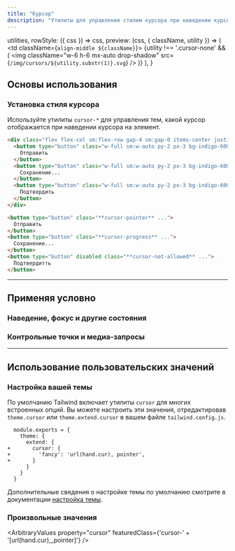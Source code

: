 ```yaml
---
title: "Курсор"
description: "Утилиты для управления стилем курсора при наведении курсора на элемент."
---
```



  utilities,
  rowStyle: ({ css }) => css,
  preview: (css, { className, utility }) => (
    <td className={`align-middle ${className}`}>
      {utility !== '.cursor-none' && (
        <img
          className="w-6 h-6 mx-auto drop-shadow"
          src={`/img/cursors/${utility.substr(1)}.svg`}
        />
      )}
    </td>
  ),
}

## Основы использования

### Установка стиля курсора

Используйте утилиты `cursor-*` для управления тем, какой курсор отображается при наведении курсора на элемент.

```html {{ example: { hint: 'Наведите указатель мыши на каждую кнопку, чтобы увидеть изменение курсора' } }}
<div class="flex flex-col sm:flex-row gap-4 sm:gap-0 items-center justify-around">
  <button type="button" class="w-full sm:w-auto py-2 px-3 bg-indigo-600 hover:bg-indigo-700 disabled:bg-indigo-300 dark:disabled:bg-indigo-800 text-white dark:disabled:text-indigo-400 text-sm font-semibold rounded-md shadow focus:outline-none cursor-pointer" tabindex="-1">
    Отправить
  </button>
  <button type="button" class="w-full sm:w-auto py-2 px-3 bg-indigo-600 hover:bg-indigo-700 disabled:bg-indigo-300 dark:disabled:bg-indigo-800 text-white dark:disabled:text-indigo-400 text-sm font-semibold rounded-md shadow focus:outline-none cursor-progress" tabindex="-1">
    Сохранение...
  </button>
  <button type="button" class="w-full sm:w-auto py-2 px-3 bg-indigo-600 hover:bg-indigo-700 disabled:bg-indigo-300 dark:disabled:bg-indigo-800 text-white dark:disabled:text-indigo-400 text-sm font-semibold rounded-md shadow focus:outline-none cursor-not-allowed" tabindex="-1" disabled>
    Подтвердить
  </button>
</div>
```

```html
<button type="button" class="**cursor-pointer** ...">
  Отправить
</button>
<button type="button" class="**cursor-progress** ...">
  Сохранение...
</button>
<button type="button" disabled class="**cursor-not-allowed** ...">
  Подтвердитть
</button>
```

---

## <Heading ignore>Применяя условно</Heading>

### <Heading ignore>Наведение, фокус и другие состояния</Heading>

<HoverFocusAndOtherStates defaultClass="cursor-not-allowed" featuredClass="cursor-auto" variant="focus" />

### <Heading ignore>Контрольные точки и медиа-запросы</Heading>

<BreakpointsAndMediaQueries defaultClass="cursor-not-allowed" featuredClass="cursor-auto" />

---

## Использование пользовательских значений

### Настройка вашей темы

По умолчанию Tailwind включает утилиты `cursor` для многих встроенных опций. Вы можете настроить эти значения, отредактировав `theme.cursor` или `theme.extend.cursor` в вашем файле `tailwind.config.js`.

```diff-js {{ filename: 'tailwind.config.js' }}
  module.exports = {
    theme: {
      extend: {
+       cursor: {
+         'fancy': 'url(hand.cur), pointer',
+       }
      }
    }
  }
```

Дополнительные сведения о настройке темы по умолчанию смотрите в документации [настройка темы](/docs/theme#customizing-the-default-theme).

### Произвольные значения

<ArbitraryValues property="cursor" featuredClass={'cursor-' + '[url(hand.cur),_pointer]'} />
